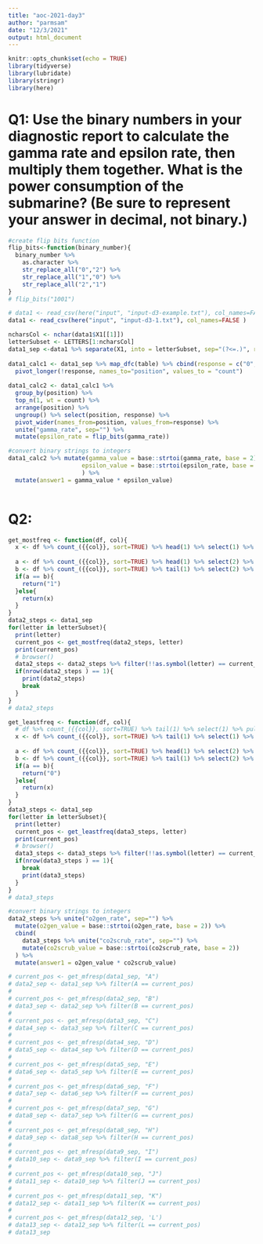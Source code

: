 ```yaml
---
title: "aoc-2021-day3"
author: "parmsam"
date: "12/3/2021"
output: html_document
---
```


```r
knitr::opts_chunk$set(echo = TRUE)
library(tidyverse)
library(lubridate)
library(stringr)
library(here)
```

# Q1: Use the binary numbers in your diagnostic report to calculate the gamma rate and epsilon rate, then multiply them together. What is the power consumption of the submarine? (Be sure to represent your answer in decimal, not binary.)
```r
#create flip bits function
flip_bits<-function(binary_number){
  binary_number %>% 
    as.character %>%
    str_replace_all("0","2") %>%
    str_replace_all("1","0") %>%
    str_replace_all("2","1")
}
# flip_bits("1001")

# data1 <- read_csv(here("input", "input-d3-example.txt"), col_names=FALSE )
data1 <- read_csv(here("input", "input-d3-1.txt"), col_names=FALSE )

ncharsCol <- nchar(data1$X1[[1]])
letterSubset <- LETTERS[1:ncharsCol]
data1_sep <-data1 %>% separate(X1, into = letterSubset, sep="(?<=.)", remove=TRUE)
  
data1_calc1 <- data1_sep %>% map_dfc(table) %>% cbind(response = c("0","1"),.) %>%
  pivot_longer(!response, names_to="position", values_to = "count") 
  
data1_calc2 <- data1_calc1 %>%
  group_by(position) %>%
  top_n(1, wt = count) %>% 
  arrange(position) %>%
  ungroup() %>% select(position, response) %>%
  pivot_wider(names_from=position, values_from=response) %>%
  unite("gamma_rate", sep="") %>%
  mutate(epsilon_rate = flip_bits(gamma_rate))

#convert binary strings to integers
data1_calc2 %>% mutate(gamma_value = base::strtoi(gamma_rate, base = 2),
                     epsilon_value = base::strtoi(epsilon_rate, base = 2)
                     ) %>%
  mutate(answer1 = gamma_value * epsilon_value)
  

```

# Q2: 
```r
get_mostfreq <- function(df, col){
  x <- df %>% count_({{col}}, sort=TRUE) %>% head(1) %>% select(1) %>% pull()
  
  a <- df %>% count_({{col}}, sort=TRUE) %>% head(1) %>% select(2) %>% pull()  
  b <- df %>% count_({{col}}, sort=TRUE) %>% tail(1) %>% select(2) %>% pull()  
  if(a == b){
    return("1")
  }else{
    return(x)
  }
}
data2_steps <- data1_sep
for(letter in letterSubset){
  print(letter)
  current_pos <- get_mostfreq(data2_steps, letter)
  print(current_pos)
  # browser()
  data2_steps <- data2_steps %>% filter(!!as.symbol(letter) == current_pos)
  if(nrow(data2_steps ) == 1){
    print(data2_steps)
    break
  }
}
# data2_steps

get_leastfreq <- function(df, col){
  # df %>% count_({{col}}, sort=TRUE) %>% tail(1) %>% select(1) %>% pull()
  x <- df %>% count_({{col}}, sort=TRUE) %>% tail(1) %>% select(1) %>% pull()
  
  a <- df %>% count_({{col}}, sort=TRUE) %>% head(1) %>% select(2) %>% pull()  
  b <- df %>% count_({{col}}, sort=TRUE) %>% tail(1) %>% select(2) %>% pull()
  if(a == b){
    return("0")
  }else{
    return(x)
  }
}
data3_steps <- data1_sep
for(letter in letterSubset){
  print(letter)
  current_pos <- get_leastfreq(data3_steps, letter)
  print(current_pos)
  # browser()
  data3_steps <- data3_steps %>% filter(!!as.symbol(letter) == current_pos)
  if(nrow(data3_steps ) == 1){
    break
    print(data3_steps)
  }
}
# data3_steps

#convert binary strings to integers
data2_steps %>% unite("o2gen_rate", sep="") %>%
  mutate(o2gen_value = base::strtoi(o2gen_rate, base = 2)) %>%
  cbind(
    data3_steps %>% unite("co2scrub_rate", sep="") %>%
    mutate(co2scrub_value = base::strtoi(co2scrub_rate, base = 2))    
  ) %>% 
  mutate(answer1 = o2gen_value * co2scrub_value)

# current_pos <- get_mfresp(data1_sep, "A")
# data2_sep <- data1_sep %>% filter(A == current_pos)
# 
# current_pos <- get_mfresp(data2_sep, "B")
# data3_sep <- data2_sep %>% filter(B == current_pos)
# 
# current_pos <- get_mfresp(data3_sep, "C")
# data4_sep <- data3_sep %>% filter(C == current_pos)
# 
# current_pos <- get_mfresp(data4_sep, "D")
# data5_sep <- data4_sep %>% filter(D == current_pos)
# 
# current_pos <- get_mfresp(data5_sep, "E")
# data6_sep <- data5_sep %>% filter(E == current_pos)
# 
# current_pos <- get_mfresp(data6_sep, "F")
# data7_sep <- data6_sep %>% filter(F == current_pos)
# 
# current_pos <- get_mfresp(data7_sep, "G")
# data8_sep <- data7_sep %>% filter(G == current_pos)
# 
# current_pos <- get_mfresp(data8_sep, "H")
# data9_sep <- data8_sep %>% filter(H == current_pos)
# 
# current_pos <- get_mfresp(data9_sep, "I")
# data10_sep <- data9_sep %>% filter(I == current_pos)
# 
# current_pos <- get_mfresp(data10_sep, "J")
# data11_sep <- data10_sep %>% filter(J == current_pos)
# 
# current_pos <- get_mfresp(data11_sep, "K")
# data12_sep <- data11_sep %>% filter(K == current_pos)
# 
# current_pos <- get_mfresp(data12_sep, 'L')
# data13_sep <- data12_sep %>% filter(L == current_pos)
# data13_sep
```

